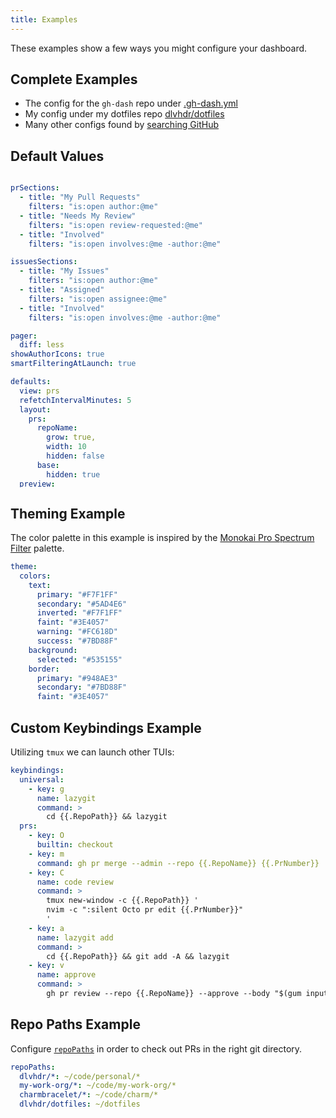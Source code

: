 ```yaml
---
title: Examples
---
```


These examples show a few ways you might configure your dashboard.

## Complete Examples

- The config for the `gh-dash` repo under [.gh-dash.yml](https://github.com/dlvhdr/gh-dash/blob/main/.gh-dash.yml)
- My config under my dotfiles repo [dlvhdr/dotfiles](https://github.com/dlvhdr/dotfiles/blob/main/nix/module/gh-dash/configs/config.yml)
- Many other configs found by [searching GitHub](https://github.com/search?q=path%3Agh-dash%2Fconfig.yml&type=code)

## Default Values

<div style="max-height: 500px; overflow-y:scroll;">

```yaml
prSections:
  - title: "My Pull Requests"
    filters: "is:open author:@me"
  - title: "Needs My Review"
    filters: "is:open review-requested:@me"
  - title: "Involved"
    filters: "is:open involves:@me -author:@me"

issuesSections:
  - title: "My Issues"
    filters: "is:open author:@me"
  - title: "Assigned"
    filters: "is:open assignee:@me"
  - title: "Involved"
    filters: "is:open involves:@me -author:@me"

pager:
  diff: less
showAuthorIcons: true
smartFilteringAtLaunch: true

defaults:
  view: prs
  refetchIntervalMinutes: 5
  layout:
    prs:
      repoName:
        grow: true,
        width: 10
        hidden: false
      base:
        hidden: true
  preview:
    open: true
    width: 84
  prsLimit: 20
  issuesLimit: 20

theme:
  ui:
    sectionsShowCount: true
    table:
      compact: false
  colors:
    text:
      primary: "#E2E1ED"
      secondary: "#666CA6"
      inverted: "#242347"
      faint: "#B0B3BF"
      warning: "#E0AF68"
      success: "#3DF294"
    background:
      selected: "#1B1B33"
    border:
      primary: "#383B5B"
      secondary: "#39386B"
      faint: "#2B2B40"
```

</div>

## Theming Example

The color palette in this example is inspired by the [Monokai Pro Spectrum Filter][01] palette.

```yaml
theme:
  colors:
    text:
      primary: "#F7F1FF"
      secondary: "#5AD4E6"
      inverted: "#F7F1FF"
      faint: "#3E4057"
      warning: "#FC618D"
      success: "#7BD88F"
    background:
      selected: "#535155"
    border:
      primary: "#948AE3"
      secondary: "#7BD88F"
      faint: "#3E4057"
```

[01]: https://www.vscolors.com/themes/f5d7ffda-c1d6-4070-ba80-803c705a1ee6-3ed72ace

## Custom Keybindings Example

Utilizing `tmux` we can launch other TUIs:

```yaml
keybindings:
  universal:
    - key: g
      name: lazygit
      command: >
        cd {{.RepoPath}} && lazygit
  prs:
    - key: O
      builtin: checkout
    - key: m
      command: gh pr merge --admin --repo {{.RepoName}} {{.PrNumber}}
    - key: C
      name: code review
      command: >
        tmux new-window -c {{.RepoPath}} '
        nvim -c ":silent Octo pr edit {{.PrNumber}}"
        '
    - key: a
      name: lazygit add
      command: >
        cd {{.RepoPath}} && git add -A && lazygit
    - key: v
      name: approve
      command: >
        gh pr review --repo {{.RepoName}} --approve --body "$(gum input --prompt='Approval Comment: ')" {{.PrNumber}}
```

## Repo Paths Example

Configure [`repoPaths`](/configuration/repo-paths) in order to check out PRs in
the right git directory.

```yaml
repoPaths:
  dlvhdr/*: ~/code/personal/*
  my-work-org/*: ~/code/my-work-org/*
  charmbracelet/*: ~/code/charm/*
  dlvhdr/dotfiles: ~/dotfiles
```
